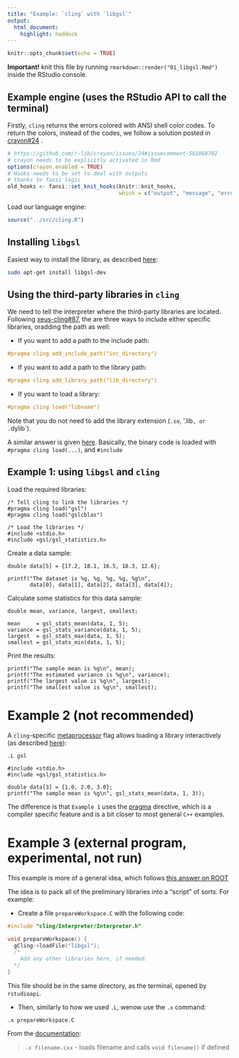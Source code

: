 ```yaml
---
title: "Example: `cling` with `libgsl`"
output: 
  html_document:
    highlight: haddock
---
```


```r
knitr::opts_chunk$set(echo = TRUE)
```

**Important!** knit this file by running `rmarkdown::render("01_libgsl.Rmd")` inside the RStudio console.

## Example engine (uses the RStudio API to call the terminal)

Firstly, `cling` returns the errors colored with ANSI shell color codes. To return the colors, instead of the codes, we follow a solution posted in [crayon#24](https://github.com/r-lib/crayon/issues/24#issuecomment-581068792)
.
```r
# https://github.com/r-lib/crayon/issues/24#issuecomment-581068792
# crayon needs to be explicitly activated in Rmd
options(crayon.enabled = TRUE)
# Hooks needs to be set to deal with outputs
# thanks to fansi logic
old_hooks <- fansi::set_knit_hooks(knitr::knit_hooks, 
                                   which = c("output", "message", "error"))
```

Load our language engine:

```r
source("../src/cling.R")
```

## Installing `libgsl`

Easiest way to install the library, as described [here](https://askubuntu.com/a/1052165):

```bash
sudo apt-get install libgsl-dev
```

## Using the third-party libraries in `cling`

We need to tell the interpreter where the third-party libraries are located. Following [xeus-cling#87](https://github.com/jupyter-xeus/xeus-cling/issues/87#issuecomment-349053121), the are three ways to include either specific libraries, oradding the path as well:

- If you want to add a path to the include path:
```cc
#pragma cling add_include_path("inc_directory")
```
- If you want to add a path to the library path:
```cc
#pragma cling add_library_path("lib_directory")
```
- If you want to load a library:
```cc
#pragma cling load("libname")
```
Note that you do not need to add the library extension (`.so`, '.lib`, or .`dylib`).

A similar answer is given [here](https://stackoverflow.com/a/50291733). Basically, the binary code is loaded with `#pragma cling load(...)`, and `#include`

## Example 1: using `libgsl` and `cling`

Load the required libraries:

```cling
/* Tell cling to link the libraries */
#pragma cling load("gsl")
#pragma cling load("gslcblas")

/* Load the libraries */
#include <stdio.h>
#include <gsl/gsl_statistics.h>
```

Create a data sample:

```cling
double data[5] = {17.2, 18.1, 16.5, 18.3, 12.6};
```

```cling
printf("The dataset is %g, %g, %g, %g, %g\n",
       data[0], data[1], data[2], data[3], data[4]);
```

Calculate some statistics for this data sample:

```cling
double mean, variance, largest, smallest;

mean     = gsl_stats_mean(data, 1, 5);
variance = gsl_stats_variance(data, 1, 5);
largest  = gsl_stats_max(data, 1, 5);
smallest = gsl_stats_min(data, 1, 5);
```

Print the results:

```cling
printf("The sample mean is %g\n", mean);
printf("The estimated variance is %g\n", variance);
printf("The largest value is %g\n", largest);
printf("The smallest value is %g\n", smallest);
```

# Example 2 (not recommended)

A `cling`-specific [metaprocessor](https://root.cern/cling/#metaprocessor) flag allows loading a library interactively (as described [here](https://stackoverflow.com/a/45679612)):

```cling
.L gsl

#include <stdio.h>
#include <gsl/gsl_statistics.h>
```

```cling
double data[3] = {1.0, 2.0, 3.0};
printf("The sample mean is %g\n", gsl_stats_mean(data, 1, 3));
```

The difference is that `Example 1` uses the [pragma](https://docs.microsoft.com/en-us/cpp/preprocessor/pragma-directives-and-the-pragma-keyword?view=msvc-160) directive, which is a compiler specific feature and is a bit closer to most general `C++` examples.

# Example 3 (external program, experimental, not run)

This example is more of a general idea, which follows [this answer on ROOT](https://root-forum.cern.ch/t/loading-libraries-in-a-cling-script/19973/2)

The idea is to pack all of the preliminary libraries into a "script" of sorts. For example:

- Create a file `prepareWorkspace.C` with the following code:

```c
#include "cling/Interpreter/Interpreter.h"

void prepareWorkspace() {
  gCling->loadFile("libgsl");
  /*
    Add any other libraries here, if needed.
  */
}
```
This file should be in the same directory, as the terminal, opened by `rstudioapi`.

- Then, similarly to how we used `.L`, wenow use the `.x` command:

```cling
.x prepareWorkspace.C
```

From the [documentation](https://root.cern/cling/#metaprocessor):

> `.x filename.cxx` - loads filename and calls `void filename()` if defined